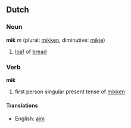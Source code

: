 ==Dutch==
===Noun===
'''mik''' ''m'' (plural: [[mikken]], diminutive: [[mikje]])

# [[loaf]] of [[bread]]

===Verb===
'''mik'''

# first person singular present tense of [[mikken]]

====Translations====
*English: [[aim]]